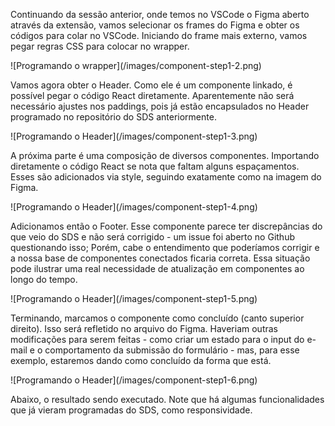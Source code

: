 
<TypographyP>Continuando da sessão anterior, onde temos no VSCode o Figma aberto através da extensão, vamos selecionar os frames do Figma e obter os códigos para colar no VSCode. Iniciando do frame mais externo, vamos pegar regras CSS para colocar no wrapper.</TypographyP>

<div className="mt-6">
![Programando o wrapper](/images/component-step1-2.png)
</div>

<TypographyP>Vamos agora obter o Header. Como ele é um componente linkado, é possível pegar o código React diretamente. Aparentemente não será necessário ajustes nos paddings, pois já estão encapsulados no Header programado no repositório do SDS anteriormente.</TypographyP>

<div className="mt-6">
![Programando o Header](/images/component-step1-3.png)
</div>

<TypographyP>A próxima parte é uma composição de diversos componentes. Importando diretamente o código React se nota que faltam alguns espaçamentos. Esses são adicionados via style, seguindo exatamente como na imagem do Figma.</TypographyP>

<div className="mt-6">
![Programando o Header](/images/component-step1-4.png)
</div>

<TypographyP>Adicionamos então o Footer. Esse componente parece ter discrepâncias do que veio do SDS e não será corrigido - um issue foi aberto no Github questionando isso; Porém, cabe o entendimento que poderíamos corrigir e a nossa base de componentes conectados ficaria correta. Essa situação pode ilustrar uma real necessidade de atualização em componentes ao longo do tempo.</TypographyP>

<div className="mt-6">
![Programando o Header](/images/component-step1-5.png)
</div>

<TypographyP>Terminando, marcamos o componente como concluído (canto superior direito). Isso será refletido no arquivo do Figma. Haveriam outras modificações para serem feitas - como criar um estado para o input do e-mail e o comportamento da submissão do formulário - mas, para esse exemplo, estaremos dando como concluído da forma que está.</TypographyP>

<div className="mt-6">
![Programando o Header](/images/component-step1-6.png)
</div>

<TypographyP>Abaixo, o resultado sendo executado. Note que há algumas funcionalidades que já vieram programadas do SDS, como responsividade.</TypographyP>

<Waitlist />
